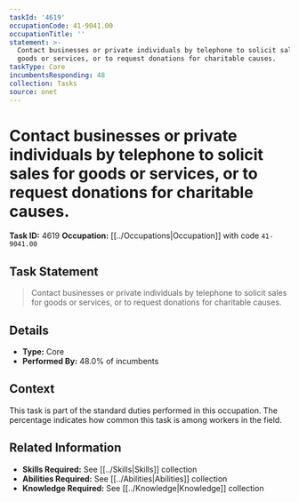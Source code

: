 ```yaml
---
taskId: '4619'
occupationCode: 41-9041.00
occupationTitle: ''
statement: >-
  Contact businesses or private individuals by telephone to solicit sales for
  goods or services, or to request donations for charitable causes.
taskType: Core
incumbentsResponding: 48
collection: Tasks
source: onet
---
```

# Contact businesses or private individuals by telephone to solicit sales for goods or services, or to request donations for charitable causes.

**Task ID:** 4619
**Occupation:** [[../Occupations|Occupation]] with code `41-9041.00`

## Task Statement

> Contact businesses or private individuals by telephone to solicit sales for goods or services, or to request donations for charitable causes.

## Details

- **Type:** Core
- **Performed By:** 48.0% of incumbents

## Context

This task is part of the standard duties performed in this occupation. The percentage indicates how common this task is among workers in the field.

## Related Information

- **Skills Required:** See [[../Skills|Skills]] collection
- **Abilities Required:** See [[../Abilities|Abilities]] collection
- **Knowledge Required:** See [[../Knowledge|Knowledge]] collection
